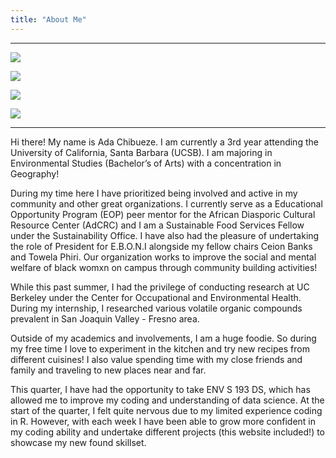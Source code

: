 ```yaml
---
title: "About Me"
---
```


------------------------------------------------------------------------

::: {layout="\[\[1, 1, 1, 1\]\]"} 
![](EBONI_1.jpg){group="SBC"
description="Black Womxn's Appreciation Night, Spring 2024."}

![](IMG_1009.jpeg){group="SBC"
description="AdCRC Peer Mentors promoting EOP resources, Fall 2023."}

![](IMG_4643.jpeg){group="SBC"
description="Kale and roasted sweet potatoe salad with a dill tzatziki sauce"}

![](IMG_3412.jpeg){group="SBC"
description="Picture of the Eiffel Tower, Summer 2023."}

:::

------------------------------------------------------------------------

Hi there! My name is Ada Chibueze. I am currently a 3rd year attending the University of California, Santa Barbara (UCSB). I am majoring in Environmental Studies (Bachelor's of Arts) with a concentration in Geography!

During my time here I have prioritized being involved and active in my community and other great organizations. I currently serve as a Educational Opportunity Program (EOP) peer mentor for the African Diasporic Cultural Resource Center (AdCRC) and I am a Sustainable Food Services Fellow under the Sustainability Office. I have also had the pleasure of undertaking the role of President for E.B.O.N.I alongside my fellow chairs Ceion Banks and Towela Phiri. Our organization works to improve the social and mental welfare of black womxn on campus through community building activities!

While this past summer, I had the privilege of conducting research at UC Berkeley under the Center for Occupational and Environmental Health. During my internship, I researched various volatile organic compounds prevalent in San Joaquin Valley - Fresno area.

Outside of my academics and involvements, I am a huge foodie. So during my free time I love to experiment in the kitchen and try new recipes from different cuisines! I also value spending time with my close friends and family and traveling to new places near and far.

This quarter, I have had the opportunity to take ENV S 193 DS, which has allowed me to improve my coding and understanding of data science. At the start of the quarter, I felt quite nervous due to my limited experience coding in R. However, with each week I have been able to grow more confident in my coding ability and undertake different projects (this website included!) to showcase my new found skillset.
